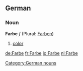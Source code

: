 ==German==
===Noun===
'''Farbe''' ''f'' (Plural: [[Farben]])
# [[color]]

[[Category:German nouns]]

[[de:Farbe]]
[[fr:Farbe]]
[[io:Farbe]]
[[nl:Farbe]]